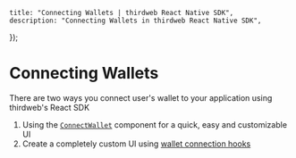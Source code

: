 
	title: "Connecting Wallets | thirdweb React Native SDK",
	description: "Connecting Wallets in thirdweb React Native SDK",
});

# Connecting Wallets

There are two ways you connect user's wallet to your application using thirdweb's React SDK

1. Using the [`ConnectWallet`](/react-native/v0/components/ConnectWallet) component for a quick, easy and customizable UI
2. Create a completely custom UI using [wallet connection hooks](/react-native/v0/connecting-wallets/custom-ui)

<ArticleIconCard
	href="/react-native/v0/wallets"
	title="Supported Wallets"
	icon={Wallet2Icon}
/>
